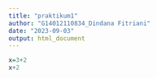 ```yaml
---
title: "praktikum1"
author: "G14012110834_Dindana Fitriani"
date: "2023-09-03"
output: html_document
---
```


```r
x=3+2
x+2
```

